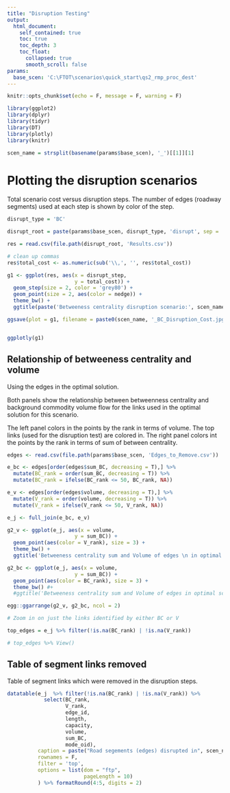 ```yaml
---
title: "Disruption Testing"
output: 
  html_document:
    self_contained: true
    toc: true
    toc_depth: 3
    toc_float:
      collapsed: true
      smooth_scroll: false
params:
  base_scen: 'C:\FTOT\scenarios\quick_start\qs2_rmp_proc_dest'
---
```


<!-- Add the following line manually to the rendered HTML document so that IE does not block the javascript elements: -->
<!-- saved from url=(0014)about:internet --> 

```r
knitr::opts_chunk$set(echo = F, message = F, warning = F)

library(ggplot2)
library(dplyr)
library(tidyr)
library(DT)
library(plotly)
library(knitr)

scen_name = strsplit(basename(params$base_scen), '_')[[1]][1]
```

# Plotting the disruption scenarios

Total scenario cost versus disruption steps. The number of edges (roadway segments) used at each step is shown by color of the step.

```r
disrupt_type = 'BC'

disrupt_root = paste(params$base_scen, disrupt_type, 'disrupt', sep = '_')

res = read.csv(file.path(disrupt_root, 'Results.csv'))

# clean up commas
res$total_cost <- as.numeric(sub('\\,', '', res$total_cost))

g1 <- ggplot(res, aes(x = disrupt_step, 
                      y = total_cost)) +
  geom_step(size = 2, color = 'grey80') +
  geom_point(size = 2, aes(color = nedge)) +
  theme_bw() +
  ggtitle(paste('Betweeness centrality disruption scenario:', scen_name))

ggsave(plot = g1, filename = paste0(scen_name, '_BC_Disruption_Cost.jpg'))


ggplotly(g1)

```

## Relationship of betweeness centrality and volume

Using the edges in the optimal solution.

Both panels show the relationship between betweenness centrality and background commodity volume flow for the links used in the optimal solution for this scenario.

The left panel colors in the points by the rank in terms of volume. The top links (used for the disruption test) are colored in.
The right panel colors int the points by the rank in terms of sum of between centrality.


```r
edges <- read.csv(file.path(params$base_scen, 'Edges_to_Remove.csv'))

e_bc <- edges[order(edges$sum_BC, decreasing = T),] %>%
  mutate(BC_rank = order(sum_BC, decreasing = T)) %>%
  mutate(BC_rank = ifelse(BC_rank <= 50, BC_rank, NA))

e_v <- edges[order(edges$volume, decreasing = T),] %>%
  mutate(V_rank = order(volume, decreasing = T)) %>%
  mutate(V_rank = ifelse(V_rank <= 50, V_rank, NA))

e_j <- full_join(e_bc, e_v)

g2_v <- ggplot(e_j, aes(x = volume, 
                      y = sum_BC)) +
  geom_point(aes(color = V_rank), size = 3) +
  theme_bw() +
  ggtitle('Betweeness centrality sum and Volume of edges \n in optimal scenario solution')

g2_bc <- ggplot(e_j, aes(x = volume, 
                      y = sum_BC)) +
  geom_point(aes(color = BC_rank), size = 3) +
  theme_bw() #+
  #ggtitle('Betweeness centrality sum and Volume of edges in optimal scenario solution')

egg::ggarrange(g2_v, g2_bc, ncol = 2)

# Zoom in on just the links identified by either BC or V

top_edges = e_j %>% filter(!is.na(BC_rank) | !is.na(V_rank))

# top_edges %>% View()

```

## Table of segment links removed

Table of segment links which were removed in the disruption steps.

```r

datatable(e_j  %>% filter(!is.na(BC_rank) | !is.na(V_rank)) %>%
            select(BC_rank,
                   V_rank,
                   edge_id,
                   length,
                   capacity,
                   volume,
                   sum_BC,
                   mode_oid),
          caption = paste("Road segements (edges) disrupted in", scen_name),
          rownames = F,
          filter = 'top',
          options = list(dom = "ftp",
                         pageLength = 10)
          ) %>% formatRound(4:5, digits = 2) 

```
